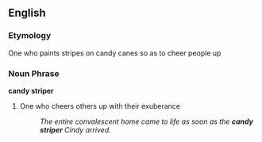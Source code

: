 ==English==

===Etymology===
One who paints stripes on candy canes so as to cheer people up

===Noun Phrase===
'''candy striper'''
#One who cheers others up with their exuberance
#:''The entire convalescent home came to life as soon as the '''candy striper''' Cindy arrived.''